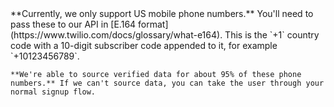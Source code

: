 
<Admonition type="info" title="Supported Phone Numbers">
    **Currently, we only support US mobile phone numbers.** You'll need to pass these to our API in [E.164 format](https://www.twilio.com/docs/glossary/what-e164). This is the `+1` country code with a 10-digit subscriber code appended to it, for example `+10123456789`.
    
    **We're able to source verified data for about 95% of these phone numbers.** If we can't source data, you can take the user through your normal signup flow.
</Admonition>